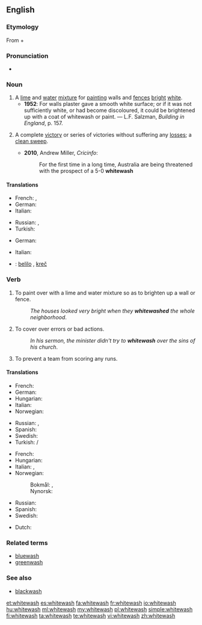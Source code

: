 ==English==
{{wikipedia}}

===Etymology===
From {{term|white||lang=en}} + {{term|wash||lang=en}}

===Pronunciation===
* {{rhymes|ɒʃ}}

===Noun===
{{en-noun|es}}

# A [[lime]] and [[water]] [[mixture]] for [[painting]] walls and [[fence]]s [[bright]] [[white]].
#* '''1952''': For walls plaster gave a smooth white surface; or if it was not sufficiently white, or had become discoloured, it could be brightened up with a coat of whitewash or paint. &mdash; L.F. Salzman, ''Building in England'', p. 157.
# {{sports}} A complete [[victory]] or series of victories without suffering any [[loss]]es; a [[clean sweep]].
#* '''2010''', Andrew Miller, ''Cricinfo'':
#*: For the first time in a long time, Australia are being threatened with the prospect of a 5-0 '''whitewash'''

====Translations====
{{trans-top|lime and water mixture}}
* French: {{t+|fr|lait de chaux}}, {{t+|fr|badigeon|m}}
* German: {{t|de|Tünche|f}}
* Italian: {{t-|it|calce|f}}
{{trans-mid}}
* Russian: {{t-|ru|известковый раствор|m|sc=Cyrl|tr=izvestkóvyj rastvór}}, {{t+|ru|побелка|f|sc=Cyrl|tr=pobélka}}
* Turkish: {{t|tr|badana}}
{{trans-bottom}}
{{trans-top|victory}}
* German: {{t|de|Zu-null-Sieg|m}}
{{trans-mid}}
* Italian: {{t+|it|cappotto|m}}
{{trans-bottom}}

{{checktrans-top}}
* {{ttbc|sh}}: [[belilo]] {{n}}, [[kreč]] {{m}}
{{trans-bottom}}

===Verb===
{{en-verb|whitewash|es}}

# To paint over with a lime and water mixture so as to brighten up a wall or fence.
#: ''The houses looked very bright when they '''whitewashed''' the whole neighborhood''.
# {{idiomatic}} To cover over errors or bad actions.
#: ''In his sermon, the minister didn't try to '''whitewash''' over the sins of his church''.
# {{baseball|slang|dated|late|19th century|archaic}} To prevent a team from scoring any runs.

====Translations====
{{trans-top|paint}}
* French: {{t+|fr|badigeonner}}
* German: {{l|de|etwas}} {{l|de|weiß}} {{t|de|anstreichen}}
* Hungarian: {{t-|hu|meszel}}
* Italian: {{t+|it|imbiancare}}
* Norwegian: {{t-|no|hvitkalke}}
{{trans-mid}}
* Russian: {{t+|ru|белить|sc=Cyrl|tr=belítʹ}} {{impf}}, {{t+|ru|побелить|sc=Cyrl|tr=pobelítʹ}} {{pf.}}
* Spanish: {{t-|es|blanquear}}
* Swedish: {{t-|sv|vitmena}}
* Turkish: {{l|tr|beyaza}} {{t|tr|badanalamak}}/{{t|tr|boyamak}}
{{trans-bottom}}
{{trans-top|cover errors}}
* French: {{t+|fr|blanchir}}
* Hungarian: {{t-|hu|tisztára mos}}
* Italian: {{t-|it|lavare via}}, {{t+|it|cancellare}}
* Norwegian:
*: Bokmål: {{t-|nb|hvitvaske}}, {{t-|nb|kvitvaske}}
*: Nynorsk: {{t-|nn|kvitvaske}}
{{trans-mid}}
* Russian: {{t+|ru|обелить|tr=obelítʹ|sc=Cyrl}} {{pf.}}
* Spanish: {{t-|es|encubrir}}
* Swedish: {{t-|sv|vitmena}}
{{trans-bottom}}

{{checktrans-top}}
* Dutch: {{t+|nl|witten}}
{{trans-mid}}
{{trans-bottom}}

===Related terms===
* [[bluewash]]
* [[greenwash]]

===See also===
* [[blackwash]]

[[et:whitewash]]
[[es:whitewash]]
[[fa:whitewash]]
[[fr:whitewash]]
[[io:whitewash]]
[[hu:whitewash]]
[[ml:whitewash]]
[[my:whitewash]]
[[pl:whitewash]]
[[simple:whitewash]]
[[fi:whitewash]]
[[ta:whitewash]]
[[te:whitewash]]
[[vi:whitewash]]
[[zh:whitewash]]